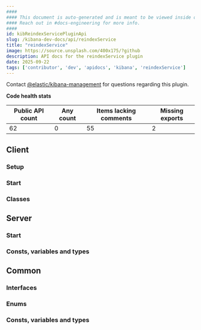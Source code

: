 ```yaml
---
####
#### This document is auto-generated and is meant to be viewed inside our experimental, new docs system.
#### Reach out in #docs-engineering for more info.
####
id: kibReindexServicePluginApi
slug: /kibana-dev-docs/api/reindexService
title: "reindexService"
image: https://source.unsplash.com/400x175/?github
description: API docs for the reindexService plugin
date: 2025-09-22
tags: ['contributor', 'dev', 'apidocs', 'kibana', 'reindexService']
---
```




Contact [@elastic/kibana-management](https://github.com/orgs/elastic/teams/kibana-management) for questions regarding this plugin.

**Code health stats**

| Public API count  | Any count | Items lacking comments | Missing exports |
|-------------------|-----------|------------------------|-----------------|
| 62 | 0 | 55 | 2 |

## Client

### Setup
<DocDefinitionList data={[reindexServiceObj.client.setup]}/>

### Start
<DocDefinitionList data={[reindexServiceObj.client.start]}/>

### Classes
<DocDefinitionList data={reindexServiceObj.client.classes}/>

## Server

### Start
<DocDefinitionList data={[reindexServiceObj.server.start]}/>

### Consts, variables and types
<DocDefinitionList data={reindexServiceObj.server.misc}/>

## Common

### Interfaces
<DocDefinitionList data={reindexServiceObj.common.interfaces}/>

### Enums
<DocDefinitionList data={reindexServiceObj.common.enums}/>

### Consts, variables and types
<DocDefinitionList data={reindexServiceObj.common.misc}/>

